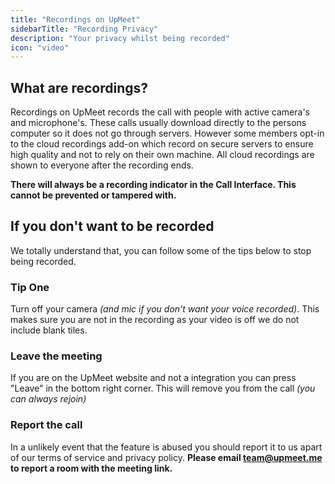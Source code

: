 ```yaml
---
title: "Recordings on UpMeet"
sidebarTitle: "Recording Privacy"
description: "Your privacy whilst being recorded"
icon: "video"
---
```


## What are recordings?
Recordings on UpMeet records the call with people with active camera's and microphone's.
These calls usually download directly to the persons computer so it does not go through servers.
However some members opt-in to the cloud recordings add-on which record on secure servers to ensure high quality and not to rely on their own machine. All cloud recordings are shown to everyone after the recording ends. 

**There will always be a recording indicator in the Call Interface. This cannot be prevented or tampered with.**

## If you don't want to be recorded
We totally understand that, you can follow some of the tips below to stop being recorded.

### Tip One
Turn off your camera _(and mic if you don't want your voice recorded)_. 
This makes sure you are not in the recording as your video is off we do not include blank tiles.

### Leave the meeting
If you are on the UpMeet website and not a integration you can press "Leave" in the bottom right corner.
This will remove you from the call _(you can always rejoin)_ 

### Report the call
In a unlikely event that the feature is abused you should report it to us apart of our terms of service and privacy policy.
**Please email team@upmeet.me to report a room with the meeting link.**
